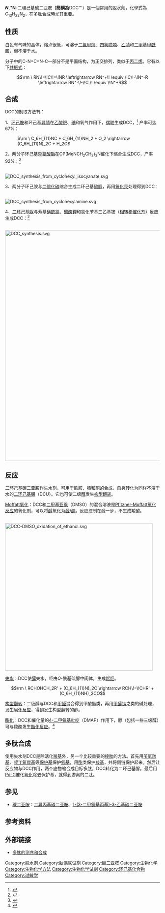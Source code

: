 {{DISPLAYTITLE:''N'',''N'''-二環己基碳二亞胺（DCC）}}
{{Chembox
|   Name = 二環己基碳二亞胺
|   ImageFile = DCC Structure.png
<!-- | ImageSize = 150px -->
|   ImageName = 二環己基碳二亞胺
|   ImageFile1 = DCC-3D-balls.png
<!-- | ImageSize1 = 150px  -->
|   IUPACName = N,N'-dicyclohexylcarbodiimide
|   OtherNames = ''N'',''N'''-二環己基碳二亞胺<br />碳二亞胺、DCC
|Section1={{Chembox Identifiers
| ChEBI_Ref = {{ebicite|changed|EBI}}
| ChEBI = 53090
| SMILES = N(=C=N\C1CCCCC1)\C2CCCCC2
| ChemSpiderID_Ref = {{chemspidercite|correct|chemspider}}
| ChemSpiderID = 10408
| PubChem = 10868
| InChI = 1/C13H22N2/c1-3-7-12(8-4-1)14-11-15-13-9-5-2-6-10-13/h12-13H,1-10H2
| InChIKey = QOSSAOTZNIDXMA-UHFFFAOYAO
| ChEMBL_Ref = {{ebicite|correct|EBI}}
| ChEMBL = 162598
| StdInChIKey_Ref = {{stdinchicite|correct|chemspider}}
| StdInChIKey = QOSSAOTZNIDXMA-UHFFFAOYSA-N
| StdInChI_Ref = {{stdinchicite|correct|chemspider}}
| StdInChI = 1S/C13H22N2/c1-3-7-12(8-4-1)14-11-15-13-9-5-2-6-10-13/h12-13H,1-10H2
| CASNo_Ref = {{cascite|correct|CAS}}
| CASNo = 538-75-0
| RTECS = FF2160000
  }}
|Section2 = {{Chembox Properties
|   Formula = C<sub>13</sub>H<sub>22</sub>N<sub>2</sub>
|   MolarMass = 206.33 
|   Appearance = 白色晶体粉末
|   Density = 1.325 g/cm<sup>3</sup> (固)
|   Solubility = 不可溶
|   MeltingPt = 34 °C (307 K)
|   BoilingPt = 122 °C (395 K)
  }}
| Section7 = {{Chembox Hazards
|   ExternalMSDS =
|   NFPA-H = 3
|   NFPA-F = 1
|   NFPA-R =
|   FlashPt = 113 °C
|   RPhrases = {{R22}}, {{R24}}, {{R41}}, {{R43}}
|   SPhrases = {{S24}}, {{S26}}, {{S37/39}}, {{S45}}
  }}
| Section8 = {{Chembox Related
|   Function = 
|   OtherFunctn = 
  }}
}}

'''''N'',''N'''-二環己基碳二亞胺'''（簡稱為'''DCC'''）是一個常用的脫水劑，化學式為C<sub>13</sub>H<sub>22</sub>N<sub>2</sub>，在[[多肽合成|多肽合成]]時尤其重要。

== 性质 ==
白色有气味的晶体，熔点很低，可溶于[[二氯甲烷|二氯甲烷]]、[[四氢呋喃|四氢呋喃]]、[[乙腈|乙腈]]和[[二甲基甲酰胺|二甲基甲酰胺]]，但不溶于水。

分子中的C-N=C=N-C一部分不是平面结构，为正交排列，类似于[[丙二烯|丙二烯]]。它有以下[[共振式|共振式]]： 
:<math>\rm \ RN\!=\!C\!=\!NR \leftrightarrow RN^+\! \equiv \!C\!-\!N^-R \leftrightarrow RN^-\!-\!C \! \equiv \!N^+R</math>

== 合成 ==
DCC的制取方法有：

1、[[环己胺|环己胺]]和环己基[[异腈|异腈]]在[[乙酸钯|乙酸钯]]、[[碘|碘]]和氧气作用下，[[偶联|偶联]]生成DCC，<ref>{{cite journal en| author= Ilan Pri-Bara and Jeffrey Schwartz|title= N,N-Dialkylcarbodiimide synthesis by palladium-catalysed coupling of amines with isonitriles| journal= Chem Commun| volume= 4|year= 1997|doi= 10.1039/a606012i|pages= 347}}</ref> 产率可达67%：
: <math>\rm \ C_6H_{11}NC + C_6H_{11}NH_2 + O_2 \rightarrow (C_6H_{11}N)_2C + H_2O</math>

2、两分子环己基[[异氰酸酯|异氰酸酯]]在OP(MeNCH<sub>2</sub>CH<sub>2</sub>)<sub>3</sub>N催化下缩合生成DCC，产率92%：<ref name=tang>{{cite journal en| author= Jiansheng Tang, Thyagarajan Mohan, John G. Verkade| title= Selective and Efficient Syntheses of Perhydro-1 ,3,5-triazine-2,4,6-trioneasn d Carbodiimides from Isocyanates Using ZP(MeNCH2CH2)sN Catalysts | journal=J. Org. Chem.| volume= 59|year= 1994|pages= 4931–4938|doi= 10.1021/jo00096a041}}</ref>

<br />
[[File:DCC_synthesis_from_cyclohexyl_isocyanate.svg|center]]

3、两分子环己胺与[[二硫化碳|二硫化碳]]缩合生成二环己基[[硫脲|硫脲]]，再用[[氧化汞|氧化汞]]处理得到DCC：

<br />
[[File:DCC_synthesis_from_cyclohexylamine.svg|center]]

4、[[二环己基脲|二环己基脲]]与芳基[[磺酰氯|磺酰氯]]、[[碳酸钾|碳酸钾]]和氯化苄基三乙基铵（[[相转移催化剂|相转移催化剂]]）反应生成DCC：<ref>{{cite journal en| author=Zsuzsa Jaszay, Imre Petnehazy, Laszlo Toke, Bela Szajani| title= Preparation of Carbodiimides Using Phase-Transfer Catalysis| url=https://archive.org/details/sim_synthesis_1987-05_5/page/520| journal= Synthesis| volume= 5| year= 1987|pages= 520–523| doi=10.1055/s-1987-27992}}</ref>

<br />
[[File:DCC_synthesis.svg|750px]]

== 反应 ==
二环己基碳二亚胺作失水剂，可用于[[酰胺|酰胺]]、[[腈|腈]]和[[酮|酮]]的合成，自身转化为同样不溶于水的[[二环己基脲|二环己基脲]]（DCU）。它也可使二级[[醇|醇]]发生[[构型翻转|构型翻转]]。

[[Pfitzner-Moffatt氧化反应|Moffatt氧化]]：DCC和[[二甲基亚砜|二甲基亚砜]]（DMSO）的混合溶液是[[Pfitzner-Moffatt氧化反应|Pfitzner-Moffatt氧化反应]]的氧化剂，可以将[[醇|醇]]氧化为[[醛|醛]]/[[酮|酮]]。反应控制在醛一步，不生成羧酸。

<br />
[[File:DCC-DMSO_oxidation_of_ethanol.svg|480px]]

[[失水|失水]]：DCC使[[醇|醇]]失水，经由''O''-酰基硫脲中间体，生成[[烯烃|烯烃]]。
:<math>\rm \ RCHOHCH_2R' + (C_6H_{11}N)_2C \rightarrow RCH\!=\!CHR' +(C_6H_{11}NH)_2CO</math>

[[构型翻转|构型翻转]]：二级醇与DCC和[[甲醛|甲醛]]混合得到甲酸酯类，再用[[甲醇钠|甲醇钠]]之类的碱处理，发生[[皂化反应|皂化反应]]，得到发生构型翻转的醇。

[[酯化|酯化]]：DCC和催化量的[[4-二甲氨基吡啶|4-二甲氨基吡啶]]（DMAP）作用下，醇（包括一些三级醇）可与羧酸发生[[酯化反应|酯化反应]]。<ref>{{OrgSynth |  title = Esterification of Carboxylic Acids with Dicyclohexylcarbodiimide/4-Dimethylaminopyridine: Tert-Butyl Ethyl Fumarate | author = B. Neises, W. Steiglich | collvol = 7 | collvolpages = 93 | year = 1990 | prep = cv7p0093}}</ref>

== 多肽合成 ==
使用失水剂DCC是除活化[[羧基|羧基]]外，另一个比较重要的[[多肽合成|接肽]]的方法。首先用[[苄氧羰基|苄氧羰基]]、[[叔丁氧羰基|叔丁氧羰基]]等[[保护基|保护基]]保护[[氨基|氨基]]，用[[酯|酯]]类保护[[羧基|羧基]]，并将侧链保护起来。然后让反应物与DCC作用，两个底物缩合成目标多肽，DCC转化为二环己基脲。最后用[[钯碳|Pd-C]]催化[[氢化|氢化]]除去保护基，就得到游离的二肽。

== 参见 ==
* [[碳二亚胺|碳二亚胺]]：[[二异丙基碳二亚胺|二异丙基碳二亚胺]]、[[1-(3-二甲氨基丙基)-3-乙基碳二亚胺|1-(3-二甲氨基丙基)-3-乙基碳二亚胺]]

== 参考资料 ==
{{reflist}}

== 外部链接 ==
* [http://chemistry2.csudh.edu/rpendarvis/AmAcSeqSyn.html 多肽的测序和合成]{{Wayback|url=http://chemistry2.csudh.edu/rpendarvis/AmAcSeqSyn.html |date=20050313052228 }}{{en icon}}

{{Authority control}}
[[Category:脱水剂|Category:脱水剂]]
[[Category:肽偶联试剂|Category:肽偶联试剂]]
[[Category:碳二亚胺|Category:碳二亚胺]]
[[Category:生物化学|Category:生物化学]]
[[Category:生物化学方法|Category:生物化学方法]]
[[Category:生物化学试剂|Category:生物化学试剂]]
[[Category:环己基化合物|Category:环己基化合物]]
[[Category:过敏学|Category:过敏学]]